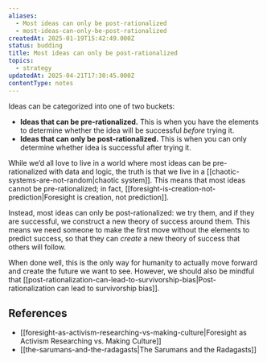 ```yaml
---
aliases:
  - Most ideas can only be post-rationalized
  - most-ideas-can-only-be-post-rationalized
createdAt: 2025-01-19T15:42:49.000Z
status: budding
title: Most ideas can only be post-rationalized
topics:
  - strategy
updatedAt: 2025-04-21T17:30:45.000Z
contentType: notes
---
```

Ideas can be categorized into one of two buckets:

- **Ideas that can be pre-rationalized.** This is when you have the elements to determine whether the idea will be successful _before_ trying it.
- **Ideas that can only be post-rationalized.** This is when you can only determine whether idea is successful after trying it.

While we’d all love to live in a world where most ideas can be pre-rationalized with data and logic, the truth is that we live in a [[chaotic-systems-are-not-random|chaotic system]]. This means that most ideas cannot be pre-rationalized; in fact, [[foresight-is-creation-not-prediction|Foresight is creation, not prediction]].

Instead, most ideas can only be post-rationalized: we try them, and if they are successful, we construct a new theory of success around them. This means we need someone to make the first move without the elements to predict success, so that they can _create_ a new theory of success that others will follow.

When done well, this is the only way for humanity to actually move forward and create the future we want to see. However, we should also be mindful that [[post-rationalization-can-lead-to-survivorship-bias|Post-rationalization can lead to survivorship bias]].

## References

- [[foresight-as-activism-researching-vs-making-culture|Foresight as Activism Researching vs. Making Culture]]
- [[the-sarumans-and-the-radagasts|The Sarumans and the Radagasts]]
